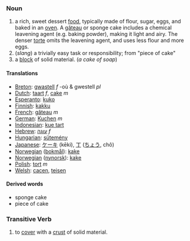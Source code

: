 === Noun ===

#a rich, sweet dessert [[food]], typically made of flour, sugar, eggs, and baked in an [[oven]]. A [[gâteau]] or sponge cake includes a chemical leavening agent (e.g. baking powder), making it light and airy. The denser [[torte]] omits the leavening agent, and uses less flour and more eggs.
#(''slang'') a trivially easy task or responsibility; from "piece of cake"
#a [[block]] of solid material. (''a cake of soap'')

==== Translations ====
*[[Breton]]: [[gwastell]] ''f'' -où & gwestell ''pl''
*[[Dutch]]: [[taart]] ''f'', [[cake]] ''m''
*[[Esperanto]]: [[kuko]]
*[[Finnish]]: [[kakku]]
*[[French]]: [[gâteau]] ''m''
*[[German]]: [[Kuchen]] ''m''
*[[Indonesian]]: [[kue tart]]
*[[Hebrew]]: [[עוגה]] ''f''
*[[Hungarian]]: [[sütemény]]
*[[Japanese]]: [[ケーキ]] (kēki), [[丁]] ([[ちょう]], chô)
*[[Norwegian]] ([[bokmål]]): [[kake]]
*[[Norwegian]] ([[nynorsk]]): [[kake]]
*[[Polish]]: [[tort]] ''m''
*[[Welsh]]: [[cacen]], [[teisen]]

====Derived words====
*sponge cake
*piece of cake

===Transitive Verb===

# to [[cover]] with a [[crust]] of solid material.